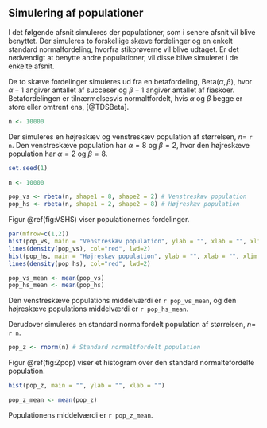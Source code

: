 ## Simulering af populationer {#pop-sim}
I det følgende afsnit simuleres der populationer, som i senere afsnit vil blive benyttet. Der simuleres to forskellige skæve fordelinger og en enkelt standard normalfordeling, hvorfra stikprøverne vil blive udtaget. Er det nødvendigt at benytte andre populationer, vil disse blive simuleret i de enkelte afsnit.

De to skæve fordelinger simuleres ud fra en betafordeling, $\text{Beta}(\alpha, \beta)$, hvor $\alpha-1$ angiver antallet af succeser og $\beta-1$ angiver antallet af fiaskoer. Betafordelingen er tilnærmelsesvis normaltfordelt, hvis $\alpha$ og $\beta$ begge er store eller omtrent ens, [@TDSBeta].

```r
n <- 10000
```

Der simuleres en højreskæv og venstreskæv population af størrelsen, $n=$ ```r n```. Den venstreskæve population har $\alpha = 8$ og $\beta = 2$, hvor den højreskæve population har $\alpha = 2$ og $\beta = 8$.

```r
set.seed(1)

n <- 10000

pop_vs <- rbeta(n, shape1 = 8, shape2 = 2) # Venstreskæv population
pop_hs <- rbeta(n, shape1 = 2, shape2 = 8) # Højreskæv population
```

Figur \@ref(fig:VSHS) viser populationernes fordelinger.

```r
par(mfrow=c(1,2))
hist(pop_vs, main = "Venstreskæv population", ylab = "", xlab = "", xlim = c(0,1), ylim = c(0,3.5), prob = TRUE)
lines(density(pop_vs), col="red", lwd=2)
hist(pop_hs, main = "Højreskæv population", ylab = "", xlab = "", xlim = c(0,1), ylim = c(0,3.5), prob = TRUE)
lines(density(pop_hs), col="red", lwd=2)
```

```r
pop_vs_mean <- mean(pop_vs)
pop_hs_mean <- mean(pop_hs)
```

Den venstreskæve populations middelværdi er ```r pop_vs_mean```, og den højreskæve populations middelværdi er ```r pop_hs_mean```.

Derudover simuleres en standard normalfordelt population af størrelsen, $n=$ ```r n```.

```r
pop_z <- rnorm(n) # Standard normaltfordelt population
```

Figur \@ref(fig:Zpop) viser et histogram over den standard normaltefordelte population.

```r
hist(pop_z, main = "", ylab = "", xlab = "")
```

```r
pop_z_mean <- mean(pop_z)
```

Populationens middelværdi er ```r pop_z_mean```.
